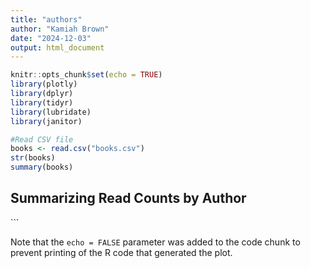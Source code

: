 ```yaml
---
title: "authors"
author: "Kamiah Brown"
date: "2024-12-03"
output: html_document
---
```


```r
knitr::opts_chunk$set(echo = TRUE)
library(plotly)
library(dplyr)
library(tidyr)
library(lubridate)
library(janitor)
```

```r
#Read CSV file 
books <- read.csv("books.csv")
str(books)
summary(books)
```

## Summarizing Read Counts by Author 

```

Note that the `echo = FALSE` parameter was added to the code chunk to prevent printing of the R code that generated the plot.
